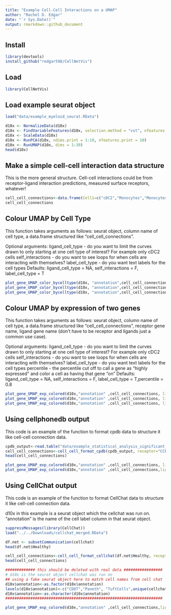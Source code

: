 ```yaml
---
title: "Example Cell-Cell Interactions on a UMAP"
author: "Rachel D. Edgar"
date: "`r Sys.Date()`"
output: rmarkdown::github_document
---
```



<!-- ## Source plot functions -->
<!-- There are a few variations of the plot available in a few different functions, plus some support functions to tidy data.  -->
<!-- ```{r} -->
<!-- source("scripts/generalised_cell_cell_interaction.R") -->
<!-- ``` -->


<!-- ```{r} -->
<!-- source("scripts/generalised_cell_cell_interaction.R") -->
<!-- ``` -->
## Install
```r
library(devtools)
install_github("redgar598/CellNetVis")
```

## Load
```r
library(CellNetVis)
```

## Load example seurat object
```r
load("data/example_myeloid_seurat.RData")

d10x <- NormalizeData(d10x)
d10x <- FindVariableFeatures(d10x, selection.method = "vst", nfeatures = 2000)
d10x <- ScaleData(d10x) 
d10x <- RunPCA(d10x, ndims.print = 1:10, nfeatures.print = 10)
d10x <- RunUMAP(d10x, dims = 1:30)
head(d10x)

```


## Make a simple cell-cell interaction data structure
This is the more general structure. Cell-cell interactions could be from receptor-ligand interaction predictions, measured surface receptors, whatever!
```r
cell_cell_connections<-data.frame(Cell1=c("cDC2","Monocytes","Monocytes"), Cell2=c("cDC1","cDC1","Monocytes"))
cell_cell_connections
```


## Colour UMAP by Cell Type
This function takes arguments as follows: seurat object, column name of cell type, a data.frame structured like "cell_cell_connections". 

Optional arguments: ligand_cell_type - do you want to limit the curves drawn to only starting at one cell type of interest? For example only cDC2 cells
self_interactions - do you want to see loops for when cells are interacting with themselves?
label_cell_type - do you want text labels for the cell types
Defaults: ligand_cell_type = NA, self_interactions = F, label_cell_type = T
```r
plot_gene_UMAP_color_bycelltype(d10x, "annotation",cell_cell_connections)
plot_gene_UMAP_color_bycelltype(d10x, "annotation",cell_cell_connections, self_interactions = T)
plot_gene_UMAP_color_bycelltype(d10x, "annotation",cell_cell_connections,ligand_cell_type = "cDC2", label_cell_type=F)
```

## Colour UMAP by expression of two genes
This function takes arguments as follows: seurat object, column name of cell type, a data.frame structured like "cell_cell_connections", receptor gene name, ligand gene name (don't have to be receptor and ligands just a common use case).

Optional arguments: ligand_cell_type - do you want to limit the curves drawn to only starting at one cell type of interest? For example only cDC2 cells
self_interactions - do you want to see loops for when cells are interacting with themselves?
label_cell_type - do you want text labels for the cell types
percentile - the percentile cut off to call a gene as "highly expressed" and color a cell as having that gene "on"
Defaults: ligand_cell_type = NA, self_interactions = F, label_cell_type = T,percentile = 0.8

```r
plot_gene_UMAP_exp_colored(d10x,"annotation" ,cell_cell_connections, ligand = "CCL3", receptor="CCR1")
plot_gene_UMAP_exp_colored(d10x,"annotation" ,cell_cell_connections, ligand = "CCL3", receptor="CCR1", percentile = 0.9)
plot_gene_UMAP_exp_colored(d10x,"annotation" ,cell_cell_connections, ligand = "CCL3", receptor="CCR1",ligand_cell_type = "cDC2")
```



## Using cellphonedb output
This code is an example of the function to format cpdb data to structure it like cell-cell connection data.

```r
cpdb_output<-read.table("data/example_statistical_analysis_significant_means_03_05_2024_15:06:27.txt", sep="\t", header=T)
cell_cell_connections<-cell_cell_format_cpdb(cpdb_output, receptor="CCR1",ligand="CCL3")
head(cell_cell_connections)

plot_gene_UMAP_exp_colored(d10x,"annotation" ,cell_cell_connections, ligand = "CCL3", receptor="CCR1")
plot_gene_UMAP_exp_colored(d10x,"annotation" ,cell_cell_connections,ligand_cell_type = "pDC",ligand = "CCL3", receptor="CCR1")
```





## Using CellChat output
This code is an example of the function to format CellChat data to structure it like cell-cell connection data.

d10x in this example is a seurat object which the cellchat was run on. "annotation" is the name of the cell label column in that seurat object. 
```r
suppressMessages(library(CellChat))
load("../../Downloads/cellchat_merged.RData")

df.net <- subsetCommunication(cellchat)
head(df.net$Healthy)

cell_cell_connections<-cell_cell_format_cellchat(df.net$Healthy, receptor="CD8A",ligand="HLA-B")
head(cell_cell_connections)

############# this should be deleted with real data #################
# d10x is the seurat object cellchat was run on
## using a fake seurat object here to match cell names from cell chat
d10x$annotation<-as.factor(d10x$annotation)
levels(d10x$annotation)<-c("CD8T","Paneth", "TuftCells",unique(cellchat@meta$annotation)[1:7])
d10x$annotation<-as.character(d10x$annotation)
#####################################################################

plot_gene_UMAP_exp_colored(d10x,"annotation" ,cell_cell_connections,ligand_cell_type = "CD8T",ligand = "HLA-B", receptor="CD8A")
```










